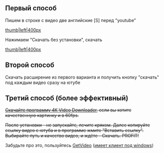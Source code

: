 ==Первый способ==
Пишем в строке с видео две английские [S] перед "youtube"

[[Файл:2018-01-04_09-58-05.jpg|thumb|left|400px]]









Нажимаем "Скачать без установки", скачать

[[Файл:2018-01-04_09-59-08.jpg|thumb|left|400px]]












==Второй способ==
Скачать расширение из первого варианта и получить кнопку "скачать" под каждым видео сразу на ютубе

== Третий способ (более эффективный) ==
[https://yadi.sk/d/McPe6Xrb3RBkwS <s>Скачайте программу 4K Video Downloader</s>]<s>, если вы хотите качественную картинку и в 60fps.</s>

<s>После установки - не запускайте, лечите кряком. Далее копируйте ссылку видео с ютуба и в программе жмите "Вставить ссылку". Выбирайте путь и качество видео, и ждёте - Скачать. PROFIT!</s>

Забудьте про это, пользуйтесь [https://getvideo.org/en GetVideo] ([https://getvideo.org/en/download имеет клиент под windows])
